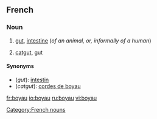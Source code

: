 ==French==

===Noun===
{{fr-noun|m|x}}

# {{anatomy|lang=fr}} [[gut]], [[intestine]] (''of an animal, or, informally of a human'')
# [[catgut]], gut

====Synonyms====
*(''gut''): [[intestin]]
*(''catgut''): [[corde de boyau|cordes de boyau]]

[[Category:French nouns]]

[[fr:boyau]]
[[io:boyau]]
[[ru:boyau]]
[[vi:boyau]]